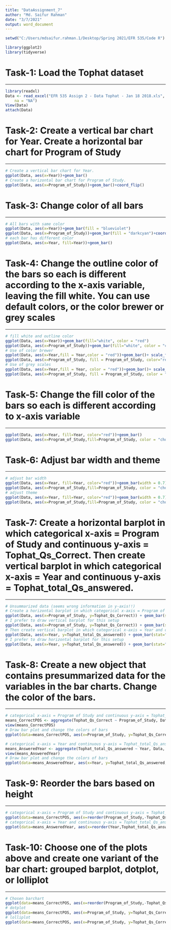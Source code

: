 ---
title: "DataAssignment_7"
author: "Md. Saifur Rahman"
date: "3/7/2021"
output: word_document
---

```{r setup the working directory, include=FALSE}
setwd("C:/Users/mdsaifur.rahman.1/Desktop/Spring 2021/EFR 535/Code R")

```

```{r load package, include=FALSE}
library(ggplot2)
library(tidyverse)
```

#  **Task-1: Load the Tophat dataset**

***

```{r load, view, and attach Tophat data}
library(readxl)
Data <- read_excel("EFR 535 Assign 2 - Data Tophat - Jan 18 2018.xls", 
    na = "NA")
View(Data)
attach(Data)
```

#  **Task-2:  Create a vertical bar chart for Year. Create a horizontal bar chart for Program of Study**

***

```{r Create bar chart}
# Create a vertical bar chart for Year.
ggplot(Data, aes(x=Year))+geom_bar()
# Create a horizontal bar chart for Program of Study.
ggplot(Data, aes(x=Program_of_Study))+geom_bar()+coord_flip()

```

#  **Task-3:  Change color of all bars**

***

```{r Change color of bars in bar chart}
# All bars with same color
ggplot(Data, aes(x=Year))+geom_bar(fill = "blueviolet")
ggplot(Data, aes(x=Program_of_Study))+geom_bar(fill = "darkcyan")+coord_flip()
# each bar has different color 
ggplot(Data, aes(x=Year, fill=Year))+geom_bar()
```

#  **Task-4:  Change the outline color of the bars so each is different according to the x-axis variable, leaving the fill white. You can use default colors, or the color brewer or grey scales**

***

```{r change outline color}
# fill white and outline color
ggplot(Data, aes(x=Year))+geom_bar(fill="white", color = "red")
ggplot(Data, aes(x=Program_of_Study))+geom_bar(fill="white", color = "chocolate")+coord_flip()
# Use of color brewer 
ggplot(Data, aes(x=Year,fill = Year,color = "red"))+geom_bar()+ scale_fill_brewer(palette = "YlOrRd")
ggplot(Data, aes(x=Program_of_Study, fill = Program_of_Study, color="red"))+geom_bar()+coord_flip()+ scale_fill_brewer(palette = "Spectral")
# Use of grey scales
ggplot(Data, aes(x=Year,fill = Year, color = "red"))+geom_bar()+ scale_fill_grey(start=0.10, end = 0.90)+ theme_classic()
ggplot(Data, aes(x=Program_of_Study, fill = Program_of_Study, color = "red"))+geom_bar()+coord_flip()+ scale_fill_grey(start=0.10, end = 0.90)+theme_classic()
```

#  **Task-5:  Change the fill color of the bars so each is different according to x-axis variable**

***

```{r Change fill color of bars in bar chart}
ggplot(Data, aes(x=Year, fill=Year, color="red"))+geom_bar()
ggplot(Data, aes(x=Program_of_Study,fill=Program_of_Study, color = "chocolate"))+geom_bar()+coord_flip()
```

#  **Task-6:   Adjust bar width and theme**

***

```{r bar width and theme}
# adjust bar width
ggplot(Data, aes(x=Year, fill=Year, color="red"))+geom_bar(width = 0.7)
ggplot(Data, aes(x=Program_of_Study,fill=Program_of_Study, color = "chocolate"))+geom_bar(width = 0.6)+coord_flip()
# adjust theme
ggplot(Data, aes(x=Year, fill=Year, color="red"))+geom_bar(width = 0.7)+ theme_classic()
ggplot(Data, aes(x=Program_of_Study,fill=Program_of_Study, color = "chocolate"))+geom_bar(width = 0.6)+coord_flip()+ theme_classic()
```

#  **Task-7:    Create a horizontal barplot in which categorical x-axis = Program of Study and continuous y-axis = Tophat_Qs_Correct. Then create vertical barplot in which categorical x-axis = Year and continuous y-axis = Tophat_total_Qs_answered.**

***

```{r create horizontal and vertical bar plot with both x-axis and y-axis variable with unsummarized data}
# Unsummarized data (seems wrong information in y-axis!!)
# Create a horizontal barplot in which categorical x-axis = Program of Study and continuous y-axis = Tophat_Qs_Correct.
ggplot(Data, aes(x=Program_of_Study, y=Tophat_Qs_Correct)) + geom_bar(stat="identity")
# I prefer to draw vertical barplot for this setup
ggplot(Data, aes(x=Program_of_Study, y=Tophat_Qs_Correct)) + geom_bar(stat="identity") + coord_flip()
# Then create vertical barplot in which categorical x-axis = Year and continuous y-axis = Tophat_total_Qs_answered.
ggplot(Data, aes(x=Year, y=Tophat_total_Qs_answered)) + geom_bar(stat="identity") + coord_flip()
# I prefer to draw horizontal barplot for this setup
ggplot(Data, aes(x=Year, y=Tophat_total_Qs_answered)) + geom_bar(stat="identity") 
```

#  **Task-8:    Create a new object that contains presummarized data for the variables in the bar charts. Change the color of the bars.**

***

```{r presummarized data}
# categorical x-axis = Program of Study and continuous y-axis = Tophat_Qs_Correct
means_CorrectPOS <- aggregate(Tophat_Qs_Correct ~ Program_of_Study, Data, FUN = mean)
view(means_CorrectPOS)
# Draw bar plot and change the colors of bars
ggplot(data=means_CorrectPOS, aes(x=Program_of_Study, y=Tophat_Qs_Correct, fill=Program_of_Study)) + geom_bar(stat="identity") + coord_flip()+scale_fill_brewer(palette = "Spectral")

# categorical x-axis = Year and continuous y-axis = Tophat_total_Qs_answered.
means_AnsweredYear <- aggregate(Tophat_total_Qs_answered ~ Year, Data, FUN = mean)
view(means_AnsweredYear)
# Draw bar plot and change the colors of bars
ggplot(data=means_AnsweredYear, aes(x=Year, y=Tophat_total_Qs_answered, fill=Year)) + geom_bar(stat="identity", width = 0.6) 
```

#  **Task-9:   Reorder the bars based on height**

***

```{r Reorder bar based on height}
# categorical x-axis = Program of Study and continuous y-axis = Tophat_Qs_Correct
ggplot(data=means_CorrectPOS, aes(x=reorder(Program_of_Study,-Tophat_Qs_Correct), y=Tophat_Qs_Correct, fill=Program_of_Study)) + geom_bar(stat="identity") + coord_flip()+scale_fill_brewer(palette = "Spectral")
# categorical x-axis = Year and continuous y-axis = Tophat_total_Qs_answered.
ggplot(data=means_AnsweredYear, aes(x=reorder(Year,Tophat_total_Qs_answered), y=Tophat_total_Qs_answered, fill=Year)) + geom_bar(stat="identity", width = 0.6) 
```

#  **Task-10:   Choose one of the plots above and create one variant of the bar chart: grouped barplot, dotplot, or lolliplot**

***

```{r gouped barchart/dotplot/lolliplot}
# Chosen barchart
ggplot(data=means_CorrectPOS, aes(x=reorder(Program_of_Study,-Tophat_Qs_Correct), y=Tophat_Qs_Correct, fill=Program_of_Study)) + geom_bar(stat="identity") + coord_flip()+scale_fill_brewer(palette = "Spectral")
# dotplot
ggplot(data=means_CorrectPOS, aes(x=Program_of_Study, y=Tophat_Qs_Correct)) + geom_point(size=4, color="red")+ theme_classic()+coord_flip()
# lolliplot
ggplot(data=means_CorrectPOS, aes(x=Program_of_Study, y=Tophat_Qs_Correct)) + geom_point(size=5, color="chocolate")+ geom_segment(aes(x = Program_of_Study, xend=Program_of_Study,y =0,yend=Tophat_Qs_Correct)) + theme_classic()+coord_flip()

```

